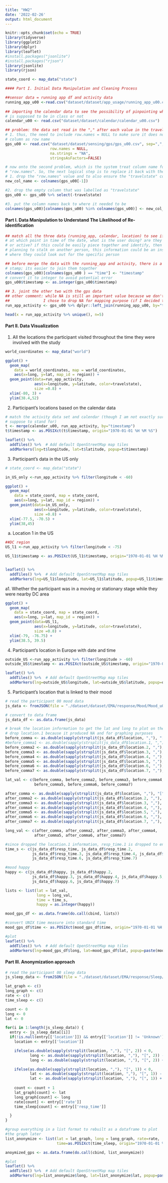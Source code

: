 ```yaml
---
title: "HW2"
date: '2022-02-26'
output: html_document
---
```

```r
knitr::opts_chunk$set(echo = TRUE)
library(tidyverse)
library(ggplot2)
library(dplyr)
library(leaflet)
#install.packages("jsonlite")
#install.packages("rjson")
library(jsonlite)
library(rjson)

state_coord <- map_data("state")
```

```r
#### Part I. Initial Data Manipulation and Cleaning Process

##sensor data = running app df and activity data 
running_app_u00 <-read.csv("dataset/dataset/app_usage/running_app_u00.csv")
 
## importing the calendar data to see the possibility of pinpointing when the students 
# is supposed to be in class or not 
calendar_u00 <- read.csv("dataset/dataset/calendar/calendar_u00.csv")

## problem: the data set read in the "," after each value in the travelstate as an extra column 
# 1. thus, the need to include row.names = NULL to make sure it does not mistakes the first 
# column as row name
gps_u00 <- read.csv("dataset/dataset/sensing/gps/gps_u00.csv", sep=",", 
                    row.names = NULL, 
                    na.strings = "NA", 
                    stringsAsFactors=FALSE) 

# now onto the second problem, which is the system treat column name for "time" as 
# "row.names". So, the next logical step is to replace it back with the actual name 
# 1. drop the "row.names" value and to also ensure the "travelstate" column name is preserved
new_col_name <- colnames(gps_u00[-1])

#2. drop the empty column that was labelled as "travelstate"
gps_u00 <- gps_u00 %>% select(-travelstate) 

#3. put the column names back to where it needed to be
colnames(gps_u00)[colnames(gps_u00) %in% colnames(gps_u00)] <- new_col_name
```

#### Part I. Data Manipulation to Understand The Likelihood of Re-identification

```r
## match all the three data (running_app, calendar, location) to see if we can detect 
# at which point in time of the date, what is the user doing? are they inactive (not moving and stay at the one location) 
# or active? if this could be easily piece together and identify, then it is concerning because for someone that is 
# planning to stalk on another person, this information could be an insight into someone daily routines and 
# where they could look out for the specific person 

## before merge the data with the running_app and activity, there is a need to replace the time column to time 
# stamp; its easier to join them together
colnames(gps_u00)[colnames(gps_u00 ) == "time"] <- "timestamp"
# convert it to integer to avoid potential error 
gps_u00$timestamp <- as.integer(gps_u00$timestamp)

## 3. joint the other two with the gps data 
## other comment: while NA is still an important value because we don't know if what NA is stands for in this context
##               I chose to drop NA for mapping purpose (if I decided to do so later)
run_app_activity <- gps_u00 %>% dplyr::left_join(running_app_u00, by="timestamp") %>% na.omit()

head(x = run_app_activity %>% unique(), n=5)
```

#### Part II. Data Visualization

1. All the locations the participant visited throughout the time they were involved with the study

```r
world_coordinates <- map_data("world")

ggplot() +
  geom_map(
    data = world_coordinates, map = world_coordinates,
    aes(x=long, y=lat, map_id = region)) + 
  geom_point(data=run_app_activity, 
             aes(x=longitude, y=latitude, color=travelstate),
             size =0.8) + 
  xlim(-80, 3) + 
  ylim(38.4,52)
```

2. Participant's locations based on the calendar data  

```r
# match the activity data set and calendar (though I am not exactly sure what this calendar
# suppose to stand for)
t <- merge(calendar_u00, run_app_activity, by="timestamp") 
t$timestamp <- as.POSIXct(t$timestamp, origin="1970-01-01 %H %M %S")

leaflet() %>%
  addTiles() %>%  # Add default OpenStreetMap map tiles
  addMarkers(lng=t$longitude, lat=t$latitude, popup=t$timestamp)
```

3. Participant's data in the US only 

```r
# state_coord <- map_data("state")

in_US_only <-run_app_activity %>% filter(longitude < -60)

ggplot() +
  geom_map(
    data = state_coord, map = state_coord,
    aes(x=long, y=lat, map_id = region)) + 
  geom_point(data=in_US_only, 
             aes(x=longitude, y=latitude, color=travelstate),
             size =0.8) + 
  xlim(-77.5, -70.5) + 
  ylim(38,45)
```

a. Location 1 in the US

```r
##DC region 
US_l1 <-run_app_activity %>% filter(longitude < -75)

US_l1$timestamp <- as.POSIXct(US_l1$timestamp, origin="1970-01-01 %H %M %S")


leaflet() %>%
  addTiles() %>%  # Add default OpenStreetMap map tiles
  addMarkers(lng=US_l1$longitude, lat=US_l1$latitude, popup=US_l1$timestamp)
```
a1. Whether the participant was in a moving or stationary stage while they were nearby DC area

```r
ggplot() +
  geom_map(
    data = state_coord, map = state_coord,
    aes(x=long, y=lat, map_id = region)) + 
  geom_point(data=US_l1, 
             aes(x=longitude, y=latitude, color=travelstate),
             size =0.8) + 
  xlim(-79, -76.75) + 
  ylim(38.5, 39.5)
```

4. Participant's location in Europe with date and time

```r
outside_US <-run_app_activity %>% filter(longitude > -60)
outside_US$timestamp <- as.POSIXct(outside_US$timestamp, origin="1970-01-01 %H %M %S")

leaflet() %>%
  addTiles() %>%  # Add default OpenStreetMap map tiles
  addMarkers(lng=outside_US$longitude, lat=outside_US$latitude, popup=outside_US$timestamp)
```

5. Participant's location that is linked to their mood 

```r
# read the participant 00 mood data 
js_data <- fromJSON(file = "./dataset/dataset/EMA/response/Mood/Mood_u00.json")

# convert to data frame
js_data_df <- as.data.frame(js_data) 

# break the location information to get the lat and long to plot on the map
# drop location.1 because it produced NA and for graphing purposes
before_comma <- as.double(sapply(strsplit(js_data_df$location, ","), "[", 1)) #lat
#before_comma1 <- as.double(sapply(strsplit(js_data_df$location.1, ","), "[", 1)) #lat
before_comma2 <- as.double(sapply(strsplit(js_data_df$location.2, ","), "[", 1))
before_comma3 <- as.double(sapply(strsplit(js_data_df$location.3, ","), "[", 1))
before_comma4 <- as.double(sapply(strsplit(js_data_df$location.4, ","), "[", 1))
before_comma5 <- as.double(sapply(strsplit(js_data_df$location.5, ","), "[", 1))
before_comma6 <- as.double(sapply(strsplit(js_data_df$location.6, ","), "[", 1))
before_comma7 <- as.double(sapply(strsplit(js_data_df$location.7, ","), "[", 1))

lat_val <- c(before_comma, before_comma2, before_comma3, before_comma4, 
             before_comma5, before_comma6, before_comma7)

after_comma <- as.double(sapply(strsplit(js_data_df$location, ","), "[", 2)) #long
after_comma2 <- as.double(sapply(strsplit(js_data_df$location.2, ","), "[", 2)) #long
after_comma3 <- as.double(sapply(strsplit(js_data_df$location.3, ","), "[", 2)) #long
after_comma4 <- as.double(sapply(strsplit(js_data_df$location.4, ","), "[", 2)) #long
after_comma5 <- as.double(sapply(strsplit(js_data_df$location.5, ","), "[", 2)) #long
after_comma6 <- as.double(sapply(strsplit(js_data_df$location.6, ","), "[", 2)) #long
after_comma7 <- as.double(sapply(strsplit(js_data_df$location.7, ","), "[", 2)) #long

long_val <- c(after_comma, after_comma2, after_comma3, after_comma4, 
             after_comma5, after_comma6, after_comma7)

#since dropped the location.1 information, resp_time.1 is dropped to ensure consistency
time_s <- c(js_data_df$resp_time, js_data_df$resp_time.2, 
            js_data_df$resp_time.3, js_data_df$resp_time.4, js_data_df$resp_time.5, 
            js_data_df$resp_time.6, js_data_df$resp_time.7)

#mood happy 
happy <- c(js_data_df$happy, js_data_df$happy.2, 
            js_data_df$happy.3, js_data_df$happy.4, js_data_df$happy.5, 
            js_data_df$happy.6, js_data_df$happy.7)

lists <- list(lat = lat_val,
              long = long_val, 
              time = time_s, 
              happy = as.integer(happy))

mood_gps_df <- as.data.frame(do.call(cbind, lists))

#convert UNIX time measure into standard time 
mood_gps_df$time <- as.POSIXct(mood_gps_df$time, origin="1970-01-01 %H %M %S")

#plot 
leaflet() %>%
  addTiles() %>%  # Add default OpenStreetMap map tiles
  addMarkers(lng=mood_gps_df$long, lat=mood_gps_df$lat, popup=paste(mood_gps_df$time, " and rate of happy: ",mood_gps_df$happy))
```

#### Part III. Anonymization approach 

```r
# read the participant 00 sleep data 
js_sleep_data <- fromJSON(file = "./dataset/dataset/EMA/response/Sleep/Sleep_u00.json")

lat_graph <- c()
long_graph <- c()
rate <- c()
time_sleep <- c() 

count <- 0 
long <- 0 
lat <- 0

for(i in 1:length(js_sleep_data)) {
  entry <- js_sleep_data[[i]]
  if(!is.null(entry[['location']]) && entry[['location']] != 'Unknown') {
    location <- entry[['location']]

    ifelse(as.double(sapply(strsplit(location, ","), "[", 2)) < 0,
           long <- as.double(sapply(strsplit(location, ","), "[", 2)) - 5,
           long <- as.double(sapply(strsplit(location, ","), "[", 2)) + 5)

    ifelse(as.double(sapply(strsplit(location, ","), "[", 1)) < 0, 
           lat <- as.double(sapply(strsplit(location, ","), "[", 1)) - 5, 
           lat <- as.double(sapply(strsplit(location, ","), "[", 1)) + 5)
    
    count <- count + 1 
    lat_graph[count] <- lat
    long_graph[count] <- long
    rate[count] <- entry[['rate']]
    time_sleep[count] <- entry[['resp_time']]

  }
}

#group everything in a list format to rebuilt as a dataframe to plot 
#the graph later 
list_anonymize <- list(lat = lat_graph, long = long_graph, rate=rate, 
                       time=as.POSIXct(time_sleep, origin="1970-01-01 %H %M %S")) 

anoymized_gps <- as.data.frame(do.call(cbind, list_anonymize))

#plot 
leaflet() %>%
  addTiles() %>%  # Add default OpenStreetMap map tiles
  addMarkers(lng=list_anonymize$long, lat=list_anonymize$lat, popup=paste(list_anonymize$time, "and sleep quality: ",list_anonymize$rate))
```

